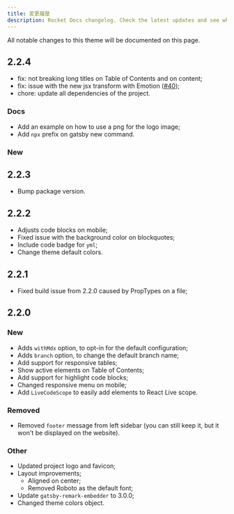 ```yaml
---
title: 変更履歴
description: Rocket Docs changelog. Check the latest updates and see what's new.
---
```


All notable changes to this theme will be documented on this page.

## 2.2.4

- fix: not breaking long titles on Table of Contents and on content;
- fix: issue with the new jsx transform with Emotion ([#40](https://github.com/Rocketseat/gatsby-themes/issues/40));
- chore: update all dependencies of the project.

### Docs

- Add an example on how to use a png for the logo image;
- Add `npx` prefix on gatsby new command.

### New

## 2.2.3

- Bump package version.

## 2.2.2

- Adjusts code blocks on mobile;
- Fixed issue with the background color on blockquotes;
- Include code badge for `yml`;
- Change theme default colors.

## 2.2.1

- Fixed build issue from 2.2.0 caused by PropTypes on a file;

## 2.2.0

### New

- Adds `withMdx` option, to opt-in for the default configuration;
- Adds `branch` option, to change the default branch name;
- Add support for responsive tables;
- Show active elements on Table of Contents;
- Add support for highlight code blocks;
- Changed responsive menu on mobile;
- Add `LiveCodeScope` to easily add elements to React Live scope.

### Removed

- Removed `footer` message from left sidebar (you can still keep it, but it
  won't be displayed on the website).

### Other

- Updated project logo and favicon;
- Layout improvements;
  - Aligned on center;
  - Removed Roboto as the default font;
- Update `gatsby-remark-embedder` to 3.0.0;
- Changed theme colors object.
